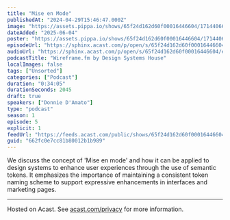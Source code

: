 ```yaml
---
title: "Mise en Mode"
publishedAt: "2024-04-29T15:46:47.000Z"
image: "https://assets.pippa.io/shows/65f24d162d60f00016446604/1714406630647-57618da41e68717dd24ee44d1faf039e.jpeg"
dateAdded: "2025-06-04"
poster: "https://assets.pippa.io/shows/65f24d162d60f00016446604/1714406630647-57618da41e68717dd24ee44d1faf039e.jpeg"
episodeUrl: "https://sphinx.acast.com/p/open/s/65f24d162d60f00016446604/e/662fc0e7cc81b80012b1b989/media.mp3"
audioUrl: "https://sphinx.acast.com/p/open/s/65f24d162d60f00016446604/e/662fc0e7cc81b80012b1b989/media.mp3"
podcastTitle: "Wireframe.fm by Design Systems House"
localImages: false
tags: ["Unsorted"]
categories: ["Podcast"]
duration: "0:34:05"
durationSeconds: 2045
draft: true
speakers: ["Donnie D'Amato"]
type: "podcast"
season: 1
episode: 5
explicit: 1
feedUrl: "https://feeds.acast.com/public/shows/65f24d162d60f00016446604"
guid: "662fc0e7cc81b80012b1b989"
---
```

We discuss the concept of 'Mise en mode' and how it can be applied to design systems to enhance user experiences through the use of semantic tokens. It emphasizes the importance of maintaining a consistent token naming scheme to support expressive enhancements in interfaces and marketing pages.  

---

Hosted on Acast. See [acast.com/privacy](https://acast.com/privacy) for more information.
